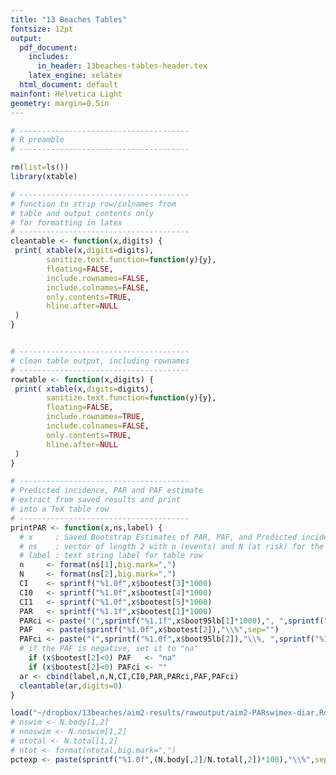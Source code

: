 ```yaml
---
title: "13 Beaches Tables"
fontsize: 12pt
output:
  pdf_document:
    includes:
      in_header: 13beaches-tables-header.tex
    latex_engine: xelatex
  html_document: default
mainfont: Helvetica Light
geometry: margin=0.5in
---
```



```r
# --------------------------------------
# R preamble
# --------------------------------------

rm(list=ls())
library(xtable)

# --------------------------------------
# function to strip row/colnames from 
# table and output contents only
# for formatting in latex
# --------------------------------------
cleantable <- function(x,digits) {
 print( xtable(x,digits=digits),
        sanitize.text.function=function(y){y},
        floating=FALSE,
        include.rownames=FALSE,
        include.colnames=FALSE,
        only.contents=TRUE,
        hline.after=NULL
 )
}


# --------------------------------------
# clean table output, including rownames
# --------------------------------------
rowtable <- function(x,digits) {
 print( xtable(x,digits=digits),
        sanitize.text.function=function(y){y},
        floating=FALSE,
        include.rownames=TRUE,
        include.colnames=FALSE,
        only.contents=TRUE,
        hline.after=NULL
 )
}

# --------------------------------------
# Predicted incidence, PAR and PAF estimate
# extract from saved results and print
# into a TeX table row
# --------------------------------------
printPAR <- function(x,ns,label) {
  # x     : Saved Bootstrap Estimates of PAR, PAF, and Predicted incidence
  # ns    : vector of length 2 with n (events) and N (at risk) for the row
  # label : text string label for table row
  n     <- format(ns[1],big.mark=",")
  N     <- format(ns[2],big.mark=",")
  CI    <- sprintf("%1.0f",x$bootest[3]*1000)
  CI0   <- sprintf("%1.0f",x$bootest[4]*1000)
  CI1   <- sprintf("%1.0f",x$bootest[5]*1000)
  PAR   <- sprintf("%1.1f",x$bootest[1]*1000)
  PARci <- paste("(",sprintf("%1.1f",x$boot95lb[1]*1000),", ",sprintf("%1.1f",x$boot95ub[1]*1000),")",sep="")
  PAF   <- paste(sprintf("%1.0f",x$bootest[2]),"\\%",sep="")
  PAFci <- paste("(",sprintf("%1.0f",x$boot95lb[2]),"\\%, ",sprintf("%1.0f",x$boot95ub[2]),"\\%)",sep="")
  # if the PAF is negative, set it to "na"
    if (x$bootest[2]<0) PAF   <- "na"
    if (x$bootest[2]<0) PAFci <- ""
  ar <- cbind(label,n,N,CI,CI0,PAR,PARci,PAF,PAFci)
  cleantable(ar,digits=0) 
}
```

```r
load("~/dropbox/13beaches/aim2-results/rawoutput/aim2-PARswimex-diar.Rdata")
# nswim <- N.body[1,2]
# nnoswim <- N.noswim[1,2]
# ntotal <- N.total[1,2]
# ntot <- format(ntotal,big.mark=",")
pctexp <- paste(sprintf("%1.0f",(N.body[,2]/N.total[,2])*100),"\\%",sep="")
```
\begin{table}[h!tb]
\begin{center}
\begin{minipage}{0.8\textwidth}
\caption{Population Attributable Risk Among Beachgoers Due to Body Immersion Swimming. \label{tab:ARswimexp}}
\end{minipage}
\begin{tabular}{l rr cc rl rl}
 & \\
&   &                & \multicolumn{2}{c}{Predicted Incidence \textsuperscript{a}}  & \multicolumn{2}{c}{Population}        & \multicolumn{2}{c}{Population}    \\
 &  &                & \multicolumn{2}{c}{per 1000}             & \multicolumn{2}{c}{Attributable Risk \textsuperscript{b}} & \multicolumn{2}{c}{Attributable Fraction \textsuperscript{c}} \\
\cline{4-5}
 & N   & N            & Observed & No Swim                       & \multicolumn{2}{c}{(95\% CI)}         & \multicolumn{2}{c}{(95\% CI)} \\
 &  Events &  At Risk & Exposure & Exposure &  \\
\hline
& \\
\textbf{Diarrhea, episodes} \\
```r
load("~/dropbox/13beaches/aim2-results/rawoutput/aim2-PARswimex-diar.Rdata")
printPAR(PARswimex.diar,N.total[1,],label="All Ages")
```
Age Stratified \\
```r
printPAR(PARswimex.diar.0to4,N.total[2,],label="~~Ages 0 to 4")
printPAR(PARswimex.diar.5to10,N.total[3,],label="~~Ages 5 to 10")
printPAR(PARswimex.diar.11plus,N.total[4,],label="~~Ages >10")
```
& \\
\textbf{Gastrointestinal} \\
\textbf{illness \textsuperscript{d}, episodes} \\
```r
load("~/dropbox/13beaches/aim2-results/rawoutput/aim2-PARswimex-gi.Rdata")
printPAR(PARswimex.gi,N.total[1,],label="All Ages")
```
Age Stratified \\
```r
printPAR(PARswimex.gi.0to4,N.total[2,],label="~~Ages 0 to 4")
printPAR(PARswimex.gi.5to10,N.total[3,],label="~~Ages 5 to 10")
printPAR(PARswimex.gi.11plus,N.total[4,],label="~~Ages >10")
```
& \\
\textbf{Missed Daily} \\
\textbf{Activities \textsuperscript{e}, days} \\
```r
load("~/dropbox/13beaches/aim2-results/rawoutput/aim2-PARswimex-dailygi.Rdata")
printPAR(PARswimex.dailygi,N.total[1,],"All Ages")
```
Age Stratified \\
```r
# TEMP CODE
# zero-out a few unrealistic estimates that weren't filtered in ARboot
  PARswimex.dailygi.0to4$stats[(PARswimex.dailygi.0to4$stats[,3]>10), ] <- NA
  PARswimex.dailygi.0to4$bootest  <- apply(PARswimex.dailygi.0to4$stats,2,function(x) mean(x,na.rm=T))
  PARswimex.dailygi.0to4$boot95lb <- apply(PARswimex.dailygi.0to4$stats,2,function(x) quantile(x,prob=c(0.025),na.rm=T))
  PARswimex.dailygi.0to4$boot95ub <- apply(PARswimex.dailygi.0to4$stats,2,function(x) quantile(x,prob=c(0.975),na.rm=T))
printPAR(PARswimex.dailygi.0to4,N.total[2,],label="~~Ages 0 to 4")
printPAR(PARswimex.dailygi.5to10,N.total[3,],label="~~Ages 5 to 10")
printPAR(PARswimex.dailygi.11plus,N.total[4,],label="~~Ages >10")
```
& \\
\textbf{Missed Paid} \\
\textbf{Work \textsuperscript{f}, days} \\
```r
load("~/dropbox/13beaches/aim2-results/rawoutput/aim2-PARswimex-workgi.Rdata")
printPAR(PARswimex.workgi,N.total[1,],"All Ages\\textsuperscript{h}")
```

& \\
\textbf{Medical Visits \textsuperscript{g},} \\
\textbf{events} \\
```r
load("~/dropbox/13beaches/aim2-results/rawoutput/aim2-PARswimex-medgi.Rdata")
printPAR(PARswimex.medgi,N.total[1,],label="All Ages\\textsuperscript{h}")
```
& \\
\hline
\end{tabular}
\end{center}

\begin{scriptsize}
\begin{minipage}{\textwidth}
\begin{enumerate}
  \setlength{\itemsep}{1pt}
  \item[a] Predicted incidence per 1000 among all beachgoers under the empirical distribution of swim exposure (observed) and under a counterfactual scenario where nobody entered the water. Estimates are from a multivariable regression model adjusted for a range of potential confounders and beach level fixed-effects (see text for details).
  \item[b] Population Attributable Risk is the number of events per 1000 beachgoers that would be prevented if swimming exposure were removed from the population. The proportion exposed to body immersion swimming was: all ages (`r pctexp[1]`), ages 0-4 (`r pctexp[2]`), ages 5-10 (`r pctexp[3]`), ages >10 (`r pctexp[4]`). Supplement File 1 Appendix 2 includes additional details.
  \item[c] Population Attributable Fraction is the percentage of events among beachgoers attributable to body immersion swimming.
  \item[d] Gastrointestinal illness was defined as (i) diarrhea or (ii) vomiting or (iii) stomach cramps and missed daily activities or (iv) nausea and missed daily activities.
  \item[e] Includes days of school, work, or vacation missed because of gastrointestinal illness.
  \item[f] Includes work days missed because of gastrointestinal illness.
  \item[g] Includes phone consultations, outpatient visits, and emergency room visits due to gastrointestinal illness. 
  \item[h] Outcome incidence was too rare to calculate age-stratified estimates.
\end{enumerate}
\end{minipage}
\end{scriptsize}
\end{table}









